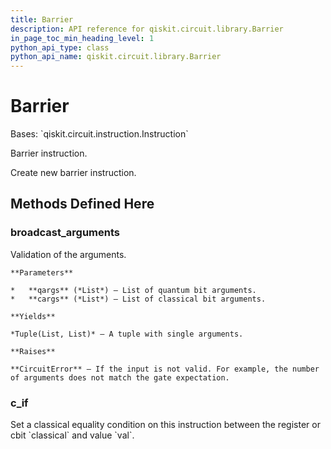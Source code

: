 ```yaml
---
title: Barrier
description: API reference for qiskit.circuit.library.Barrier
in_page_toc_min_heading_level: 1
python_api_type: class
python_api_name: qiskit.circuit.library.Barrier
---
```


# Barrier

<Class id="qiskit.circuit.library.Barrier" isDedicatedPage={true} github="https://github.com/qiskit/qiskit/tree/stable/0.19/qiskit/circuit/barrier.py" signature="Barrier(num_qubits)">
  Bases: `qiskit.circuit.instruction.Instruction`

  Barrier instruction.

  Create new barrier instruction.

  ## Methods Defined Here

  ### broadcast\_arguments

  <Function id="qiskit.circuit.library.Barrier.broadcast_arguments" name="broadcast_arguments" signature="Barrier.broadcast_arguments(qargs, cargs)">
    Validation of the arguments.

    **Parameters**

    *   **qargs** (*List*) – List of quantum bit arguments.
    *   **cargs** (*List*) – List of classical bit arguments.

    **Yields**

    *Tuple(List, List)* – A tuple with single arguments.

    **Raises**

    **CircuitError** – If the input is not valid. For example, the number of arguments does not match the gate expectation.
  </Function>

  ### c\_if

  <Function id="qiskit.circuit.library.Barrier.c_if" name="c_if" signature="Barrier.c_if(classical, val)">
    Set a classical equality condition on this instruction between the register or cbit `classical` and value `val`.

    <Admonition title="Note" type="note">
      This is a setter method, not an additive one. Calling this multiple times will silently override any previously set condition; it does not stack.
    </Admonition>
  </Function>

  ### inverse

  <Function id="qiskit.circuit.library.Barrier.inverse" name="inverse" signature="Barrier.inverse()">
    Special case. Return self.
  </Function>

  ## Attributes

  ### condition\_bits

  <Attribute id="qiskit.circuit.library.Barrier.condition_bits" name="condition_bits">
    Get Clbits in condition.

    **Return type**

    `List`\[`Clbit`]
  </Attribute>

  ### decompositions

  <Attribute id="qiskit.circuit.library.Barrier.decompositions" name="decompositions">
    Get the decompositions of the instruction from the SessionEquivalenceLibrary.
  </Attribute>

  ### definition

  <Attribute id="qiskit.circuit.library.Barrier.definition" name="definition">
    Return definition in terms of other basic gates.
  </Attribute>

  ### duration

  <Attribute id="qiskit.circuit.library.Barrier.duration" name="duration">
    Get the duration.
  </Attribute>

  ### label

  <Attribute id="qiskit.circuit.library.Barrier.label" name="label">
    Return instruction label

    **Return type**

    `str`
  </Attribute>

  ### params

  <Attribute id="qiskit.circuit.library.Barrier.params" name="params">
    return instruction params.
  </Attribute>

  ### unit

  <Attribute id="qiskit.circuit.library.Barrier.unit" name="unit">
    Get the time unit of duration.
  </Attribute>
</Class>

